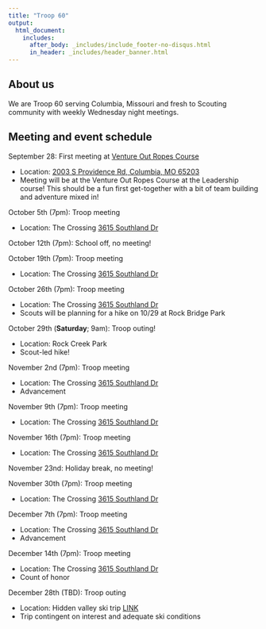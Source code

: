 ```yaml
---
title: "Troop 60"
output: 
  html_document:
    includes:
      after_body: _includes/include_footer-no-disqus.html
      in_header: _includes/header_banner.html 
---
```


<!--
library(knitr)
rmarkdown::render_site("index.Rmd")# build website
rmarkdown::render_site()# build website
-->

## About us

We are Troop 60 serving Columbia, Missouri and fresh to Scouting community with weekly Wednesday night meetings. 

## Meeting and event schedule

September 28: First meeting at [Venture Out Ropes Course](https://ventureout.missouri.edu/)

* Location: [2003 S Providence Rd, Columbia, MO 65203](https://goo.gl/maps/tbuShWswR7hL3p7a7)
* Meeting will be at the Venture Out Ropes Course at the Leadership course! This should be a fun first get-together with a bit of team building and adventure mixed in! 

October 5th (7pm): Troop meeting

* Location: The Crossing [3615 Southland Dr](https://goo.gl/maps/CK6JjYVLxYwRYgzj8)

October 12th (7pm): School off, no meeting!

October 19th (7pm): Troop meeting

* Location: The Crossing [3615 Southland Dr](https://goo.gl/maps/CK6JjYVLxYwRYgzj8)

October 26th (7pm): Troop meeting

* Location: The Crossing [3615 Southland Dr](https://goo.gl/maps/CK6JjYVLxYwRYgzj8)
* Scouts will be planning for a hike on 10/29 at Rock Bridge Park    

October 29th (**Saturday**; 9am): Troop outing!

* Location: Rock Creek Park
* Scout-led hike!

November 2nd (7pm): Troop meeting

* Location: The Crossing [3615 Southland Dr](https://goo.gl/maps/CK6JjYVLxYwRYgzj8)
* Advancement

November 9th (7pm): Troop meeting

* Location: The Crossing [3615 Southland Dr](https://goo.gl/maps/CK6JjYVLxYwRYgzj8)

November 16th (7pm): Troop meeting

* Location: The Crossing [3615 Southland Dr](https://goo.gl/maps/CK6JjYVLxYwRYgzj8)

November 23nd: Holiday break, no meeting!

November 30th (7pm): Troop meeting

* Location: The Crossing [3615 Southland Dr](https://goo.gl/maps/CK6JjYVLxYwRYgzj8)

December 7th (7pm): Troop meeting

* Location: The Crossing [3615 Southland Dr](https://goo.gl/maps/CK6JjYVLxYwRYgzj8)
* Advancement

December 14th (7pm): Troop meeting

* Location: The Crossing [3615 Southland Dr](https://goo.gl/maps/CK6JjYVLxYwRYgzj8)
* Count of honor

December 28th (TBD): Troop outing

* Location: Hidden valley ski trip [LINK](www.hiddenvalleyski.com)
* Trip contingent on interest and adequate ski conditions

